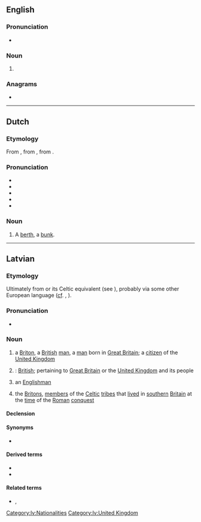 {{also|Brits}}
==English==
{{wikipedia}}

===Pronunciation===
* {{IPA|en|/bɹɪts/}}

===Noun===
{{head|en|noun form}}

# {{plural of|en|brit}}

===Anagrams===
* {{anagrams|en|a=birst|Brist|birts|tribs}}

----

==Dutch==

===Etymology===
From {{inh|nl|dum|bryts||lattice}}, from {{der|nl|gmh|britze}}, from {{der|nl|goh}}.

===Pronunciation===
* {{IPA|nl|/brɪts/}}
* {{audio|nl|Nl-brits.ogg|Audio}}
* {{hyphenation|nl|brits}}
* {{rhymes|nl|ɪts}}
* {{homophones|nl|Brits}}

===Noun===
{{nl-noun|f|-en|-}}

# A [[berth]], a [[bunk]].

----

==Latvian==
{{wikipedia|angļi|briti|lang=lv}}

===Etymology===
Ultimately from {{etyl|la|lv}} {{m|la|Brittō}} or its Celtic equivalent (see {{m|en|Brython}}), probably via some other European language ([[cf]]. {{cog|de|Brite}}, {{cog|ru|бритт}}).

===Pronunciation===
* {{audio|lv|lv-riga-brits.ogg|Audio}}

===Noun===
{{lv-noun|m|1st|fem=britiete}}

# a [[Briton]], a [[British]] [[man]], a [[man]] born in [[Great Britain]]; a [[citizen]] of the [[United Kingdom]]
#: {{ux|lv|es esmu '''brits'''|I am a '''British man'''|inline=1}}
# {{lb|lv|genitive plural}}: [[British]]; pertaining to [[Great Britain]] or the [[United Kingdom]] and its people
#: {{ux|lv|'''britu''' armija|the '''British''' army|inline=1}}
#: {{ux|lv|'''Britu''' impērija|the '''British''' Empire|inline=1}}
#: {{ux|lv|'''Britu''' Kolumbija|'''British''' Columbia (Canadian province)|inline=1}}
# {{lb|lv|loosely}} an [[Englishman]]
# {{lb|lv|historical|in the plural}} the [[Briton]]s, [[member]]s of the [[Celtic]] [[tribe]]s that [[live]]d in [[southern]] [[Britain]] at the [[time]] of the [[Roman]] [[conquest]]
#: {{ux|lv|5. gadsimtā pirms mūsu ēras Britu salas iekaroja ķeltu ciltis: '''briti''' un skoti|in the 5th century BC Celtic tribes - the '''Britons''' and the Scots (Gaels) - conquered the British Isles|inline=1}}

====Declension====
{{lv-decl-noun|brit|s|1st}}

====Synonyms====
* {{l|lv|anglis}}

====Derived terms====
* {{l|lv|britisks}}
* {{l|lv|Britu salas}}

====Related terms====
* {{l|lv|Lielbritānija}}, {{l|lv|Britānija}}

[[Category:lv:Nationalities]]
[[Category:lv:United Kingdom]]
